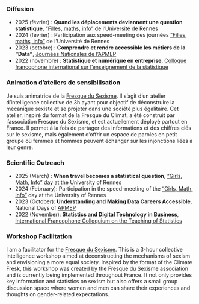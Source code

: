 ::: {.content-visible when-profile="french"}
### Diffusion

-   2025 (février) : **Quand les déplacements deviennent une question statistique**, ["Filles, maths, info"](https://www.youtube.com/watch?v=QrtlUwNWwzY) de l'Université de Rennes 
-   2024 (février) : Participation aux speed-meeting des journées ["Filles, maths, info"](https://filles-et-maths.fr/evenements/journee-filles-maths-info-19-fevrier-2024/) de l'Université de Rennes
-   2023 (octobre) : **Comprendre et rendre accessible les métiers de la "Data"**, [Journées Nationales de l'APMEP](https://jnrennes.apmep.fr/index.php?page=programme/programme&select=conferences)
-   2022 (novembre) : **Statistique et numérique en entreprise**, [Colloque francophone international sur l'enseignement de la statistique](https://cfies2022.sciencesconf.org/resource/page/id/17)

### Animation d'ateliers de sensibilisation

Je suis animatrice de la [Fresque du Sexisme](https://fresque-du-sexisme.org/). Il s'agit d'un atelier d'intelligence collective de 3h ayant pour objectif de déconstruire la mécanique sexiste et se projeter dans une société plus égalitaire. Cet atelier, inspiré du format de la Fresque du Climat, a été construit par l'association Fresque du Sexisme, et est actuellement déployé partout en France. Il permet à la fois de partager des informations et des chiffres clés sur le sexisme, mais également d'offrir un espace de paroles en petit groupe où femmes et hommes peuvent échanger sur les injonctions liées à leur genre.
:::

::: {.content-visible when-profile="english"}
### Scientific Outreach

-   2025 (March) : **When travel becomes a statistical question**, ["Girls, Math, Info"](https://www.youtube.com/watch?v=QrtlUwNWwzY) day at the University of Rennes
-   2024 (February): Participation in the speed-meeting of the ["Girls, Math, Info"]((https://filles-et-maths.fr/evenements/journee-filles-maths-info-19-fevrier-2024/)) day at the University of Rennes
-   2023 (October): **Understanding and Making Data Careers Accessible**, National Days of [APMEP]((https://jnrennes.apmep.fr/index.php?page=programme/programme&select=conferences))
-   2022 (November): **Statistics and Digital Technology in Business**, [International Francophone Colloquium on the Teaching of Statistics](https://cfies2022.sciencesconf.org/resource/page/id/17)

### Workshop Facilitation

I am a facilitator for the [Fresque du Sexisme](https://fresque-du-sexisme.org/). This is a 3-hour collective intelligence workshop aimed at deconstructing the mechanisms of sexism and envisioning a more equal society. Inspired by the format of the Climate Fresk, this workshop was created by the Fresque du Sexisme association and is currently being implemented throughout France. It not only provides key information and statistics on sexism but also offers a small group discussion space where women and men can share their experiences and thoughts on gender-related expectations.
:::